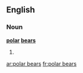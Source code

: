 ==English==

===Noun===
'''[[polar]] [[bear]]s'''

# {{plural of|[[polar bear]]}}

[[ar:polar bears]]
[[fr:polar bears]]